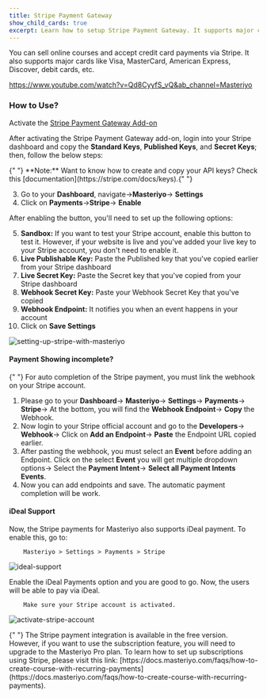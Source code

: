 ```yaml
---
title: Stripe Payment Gateway
show_child_cards: true
excerpt: Learn how to setup Stripe Payment Gateway. It supports major cards like Visa, MasterCard, American Express, Discover, debit cards, etc.
---
```


You can sell online courses and accept credit card payments via Stripe. It also supports major cards like Visa, MasterCard, American Express, Discover, debit cards, etc.

<Embed>https://www.youtube.com/watch?v=Qd8CyyfS_vQ&ab_channel=Masteriyo</Embed>

### How to Use?



 Activate the [Stripe Payment Gateway Add-on](https://docs.masteriyo.com/getting-started/activate-masteriyo-addons)

After activating the Stripe Payment Gateway add-on, login into your Stripe dashboard and copy the **Standard Keys**, **Published Keys**, and **Secret Keys**; then, follow the below steps:

<Callout>
  {" "} 
  **Note:** Want to know how to create and copy your API keys? Check this [documentation](https://stripe.com/docs/keys).{" "}
</Callout>

3.  Go to your **Dashboard**, navigate->**Masteriyo**-> **Settings**
4.  Click on **Payments**->**Stripe**-> **Enable**

After enabling the button, you'll need to set up the following options:

5.  **Sandbox:** If you want to test your Stripe account, enable this button to test it. However, if your website is live and you've added your live key to your Stripe account, you don't need to enable it.
6.  **Live Publishable Key:** Paste the Published key that you've copied earlier from your Stripe dashboard
7.  **Live Secret Key:** Paste the Secret key that you've copied from your Stripe dashboard
8.  **Webhook Secret Key:** Paste your Webhook Secret Key that you've copied
9.  **Webhook Endpoint:** It notifies you when an event happens in your account
10. Click on **Save Settings**

![setting-up-stripe-with-masteriyo](https://user-images.githubusercontent.com/24367265/189649913-46fb97f5-1d5d-445a-a38e-8ebc54894027.png)

#### Payment Showing incomplete?

<Callout>
  {" "} 
  For auto completion of the Stripe payment, you must link the webhook on your
  Stripe account.
</Callout>

1. Please go to your **Dashboard**-> **Masteriyo**-> **Settings**-> **Payments**-> **Stripe**-> At the bottom, you will find the **Webhook Endpoint**-> **Copy** the Webhook.
2. Now login to your Stripe official account and go to the **Developers**-> **Webhook**-> Click on **Add an Endpoint**-> **Paste** the Endpoint URL copied earlier.
3. After pasting the webhook, you must select an **Event** before adding an Endpoint. Click on the select **Event** you will get multiple dropdown options-> Select the **Payment Intent**-> **Select all Payment Intents Events**.
4. Now you can add endpoints and save. The automatic payment completion will be work.

#### iDeal Support

Now, the Stripe payments for Masteriyo also supports iDeal payment. To enable this, go to:

        Masteriyo > Settings > Payments > Stripe

![ideal-support](https://github.com/Masteriyo/masteriyo-docs/assets/75772539/c81e7df8-6fbd-4150-8e82-e69babd902ba)

Enable the iDeal Payments option and you are good to go. Now, the users will be able to pay via iDeal.

        Make sure your Stripe account is activated.

![activate-stripe-account](https://github.com/Masteriyo/masteriyo-docs/assets/75772539/ae23a91d-ca11-456e-9eb5-3a73f4977dfa)

<Callout>
  {" "} 
  The Stripe payment integration is available in the free version. However, if you want to use the subscription feature, you will need to upgrade to the Masteriyo Pro plan. To learn how to set up subscriptions using Stripe, please visit this link: [https://docs.masteriyo.com/faqs/how-to-create-course-with-recurring-payments](https://docs.masteriyo.com/faqs/how-to-create-course-with-recurring-payments).
</Callout>